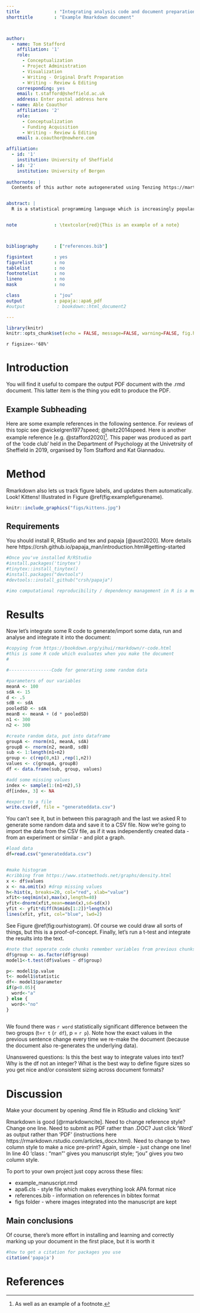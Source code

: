 ```yaml
---
title             : "Integrating analysis code and document preparation : A minimal example Rmarkdown + papaja document"
shorttitle        : "Example Rmarkdown document"



author:
  - name: Tom Stafford
    affiliation: '1'
    role:
      - Conceptualization
      - Project Administration
      - Visualization
      - Writing - Original Draft Preparation
      - Writing - Review & Editing
    corresponding: yes
    email: t.stafford@sheffield.ac.uk
    address: Enter postal address here
  - name: Able Coauthor
    affiliation: '2'
    role:
      - Conceptualization
      - Funding Acquisition
      - Writing - Review & Editing
    email: a.coauthor@nowhere.com

affiliation:
  - id: '1'
    institution: University of Sheffield
  - id: '2'
    institution: University of Bergen
    
authornote: |
  Contents of this author note autogenerated using Tenzing https://martonbalazskovacs.shinyapps.io/tenzing/ <!-- Read more https://medium.com/@ceptional/announcing-tenzing-ceca6789d88c and https://apastyle.apa.org/blog/author-note -->


abstract: |
  R is a statistical programming language which is increasingly popular with psychologists. It can import and process your data, fit statistical models (from simple t-tests to state of the art such as bayesian multilevel model fitting). It also makes nice plots. RStudio is a way of editing R scripts and running R analysis. RMarkdown is a way of using RStudio to produce documents (e.g. as webpages, MS Word or PDF). Another advantage is that you can include R code in your document file - so no more running your analysis in SPSS and copying the results into your document (and making errors / forgetting which version of the analysis you ran etc). This is an example document which integrates all the functions of Rmarkdown - running analysis, formatting references, etc. It uses an add-on for Rmarkdown called papaja which helps us make nicely APA formatted documents


note              : \textcolor{red}{This is an example of a note}



bibliography      : ["references.bib"]

figsintext        : yes
figurelist        : no
tablelist         : no
footnotelist      : no
lineno            : no
mask              : no

class             : "jou"
output            : papaja::apa6_pdf
#output            : bookdown::html_document2

---
```


```r
library(knitr)
knitr::opts_chunk$set(echo = FALSE, message=FALSE, warning=FALSE, fig.height=2, fig.width=4)
```

`r figsize<-'68%'`

# Introduction

You will find it useful to compare the output PDF document with the .rmd document. This latter item is the thing you edit to produce the PDF. 

## Example Subheading

Here are some example references in the following sentence. For reviews of this topic see @wickelgren1977speed; @heitz2014speed. Here is another example reference [e.g. @stafford2020][^p]. This paper was produced as part of the 'code club' held in the Department of Psychology at the Univetrsity of Sheffield in 2019, organised by Tom Stafford and Kat Giannadou. 

[^p]: As well as an example of a footnote.


# Method

Rmarkdown also lets us track figure labels, and updates them automatically. Look! Kittens! Illustrated in Figure \@ref(fig:examplefigurename).

```r
knitr::include_graphics("figs/kittens.jpg")
```

## Requirements

You should install R, RStudio and tex and papaja [@aust2020]. More details here https://crsh.github.io/papaja_man/introduction.html#getting-started


```r
#Once you've installed R/RStudio
#install.packages('tinytex')
#tinytex::install_tinytex()
#install.packages("devtools") 
#devtools::install_github("crsh/papaja")

#imo computational reproducibility / dependency management in R is a mess, but there we are
```

# Results

Now let's integrate some R code to generate/import some data, run and analyse and integrate it into the document:

```r
#copying from https://bookdown.org/yihui/rmarkdown/r-code.html
#this is some R code which evaluates when you make the document
#

#----------------Code for generating some random data

#parameters of our variables
meanA <- 100
sdA <- 15
d <- .5
sdB <- sdA
pooledSD <- sdA
meanB <- meanA + (d * pooledSD)
n1 <- 300
n2 <- 300

#create random data, put into dataframe
groupA <- rnorm(n1, meanA, sdA)
groupB <- rnorm(n2, meanB, sdB)
sub <- 1:length(n1+n2)
group <- c(rep(0,n1) ,rep(1,n2))
values <- c(groupA, groupB)
df <- data.frame(sub, group, values)

#add some missing values
index <- sample(1:(n1+n2),5)
df[index, 3] <- NA

#export to a file
write.csv(df, file = "generateddata.csv")
```

You can't see it, but in between this paragraph and the last we asked R to generate some random data and save it to a CSV file. Now we're going to import the data from the CSV file, as if it was independently created data - from an experiment or similar - and plot a graph.

```r
#load data
df=read.csv("generateddata.csv")


#make histogram
#cribbing from https://www.statmethods.net/graphs/density.html
x <- df$values
x <- na.omit(x) #drop missing values
h<-hist(x, breaks=20, col="red", xlab="value")
xfit<-seq(min(x),max(x),length=40)
yfit<-dnorm(xfit,mean=mean(x),sd=sd(x))
yfit <- yfit*diff(h$mids[1:2])*length(x)
lines(xfit, yfit, col="blue", lwd=2) 
```

See Figure \@ref(fig:ourhistogram). Of course we could draw all sorts of things, but this is a proof-of-concept. Finally, let's run a t-test and integrate the results into the text.

```r
#note that seperate code chunks remember variables from previous chunks, so we don't need to reload the data
df$group <- as.factor(df$group)
model1<-t.test(df$values ~ df$group)

p<- model1$p.value
t<- model1$statistic
df<- model1$parameter
if(p<0.05){
  word<-"a"
} else {
  word<-"no"
}
    
```

We found there was `r word` statistically significant difference between the two groups (t=`r t` (`r df`), p = `r p`). Note how the exact values in the previous sentence change every time we re-make the document (because the document also re-generates the underlying data).

Unanswered questions: Is this the best way to integrate values into text? Why is the df not an integer? What is the best way to define figure sizes so you get nice and/or consistent sizing across document formats?

# Discussion

Make your document by opening .Rmd file in RStudio and clicking 'knit' 

Rmarkdown is good [@rmarkdowncite]. Need to change reference style? Change one line. Need to submit as PDF rather than .DOC? Just click 'Word' as output rather than 'PDF' (instructions here https://rmarkdown.rstudio.com/articles_docx.html). Need to change to two column style to make a nice pre-print? Again, simple - just change one line! In line 40 'class             : "man"' gives you manuscript style; "jou" gives you two column style.

To port to your own project just copy across these files:

* example_manuscript.rmd
* apa6.cls - style file which makes everything look APA format nice
* references.bib - information on references in bibtex format
* figs folder - where images integrated into the manuscript are kept

## Main conclusions

Of course, there's more effort in installing and learning and correctly marking up your document in the first place, but it is worth it


```r
#how to get a citation for packages you use
citation('papaja')
```

# References
